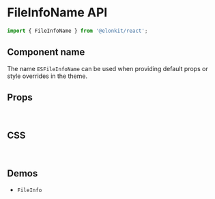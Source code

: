 
<Meta title="Components API/FileInfoName" />

# FileInfoName API

```js
import { FileInfoName } from '@elonkit/react';
```

## Component name

The name `ESFileInfoName` can be used when providing default props or style overrides in the theme.

## Props

<TableInterface variant="props" name="FileInfoNameProps" />

<br />

## CSS

<TableInterface variant="css" name="FileInfoNameClasses" />

<br />

## Demos

<ul>
  <li>
    <LinkTo kind="components-FileInfo" story="demo">
      <code>FileInfo</code>
    </LinkTo>
  </li>
</ul>
